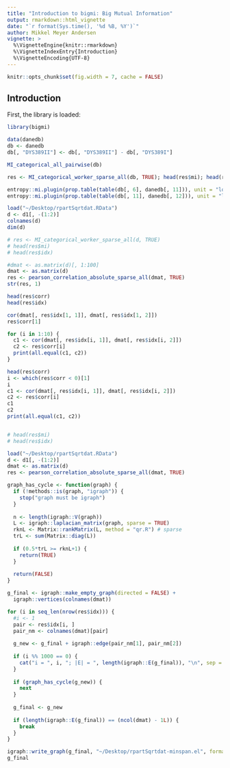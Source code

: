 ```yaml
---
title: "Introduction to bigmi: Big Mutual Information"
output: rmarkdown::html_vignette
date: "`r format(Sys.time(), '%d %B, %Y')`"
author: Mikkel Meyer Andersen
vignette: >
  %\VignetteEngine{knitr::rmarkdown}
  %\VignetteIndexEntry{Introduction}
  %\VignetteEncoding{UTF-8}
---
```


```r
knitr::opts_chunk$set(fig.width = 7, cache = FALSE)
```

## Introduction

First, the library is loaded:
```r
library(bigmi)
```


```r
data(danedb)
db <- danedb
db[, "DYS389II"] <- db[, "DYS389II"] - db[, "DYS389I"]
```


```r
MI_categorical_all_pairwise(db)
```

```r
res <- MI_categorical_worker_sparse_all(db, TRUE); head(res$mi); head(res$idx)

entropy::mi.plugin(prop.table(table(db[, 6], danedb[, 11])), unit = "log")
entropy::mi.plugin(prop.table(table(db[, 11], danedb[, 12])), unit = "log")
```


```r
load("~/Desktop/rpartSqrtdat.RData")
d <- d1[, -(1:2)]
colnames(d)
dim(d)

# res <- MI_categorical_worker_sparse_all(d, TRUE)
# head(res$mi)
# head(res$idx)

#dmat <- as.matrix(d)[, 1:100]
dmat <- as.matrix(d)
res <- pearson_correlation_absolute_sparse_all(dmat, TRUE)
str(res, 1)

head(res$corr)
head(res$idx)

cor(dmat[, res$idx[1, 1]], dmat[, res$idx[1, 2]])
res$corr[1]

for (i in 1:10) {
  c1 <- cor(dmat[, res$idx[i, 1]], dmat[, res$idx[i, 2]])
  c2 <- res$corr[i]
  print(all.equal(c1, c2))
}

head(res$corr)
i <- which(res$corr < 0)[1]
i
c1 <- cor(dmat[, res$idx[i, 1]], dmat[, res$idx[i, 2]])
c2 <- res$corr[i]
c1
c2
print(all.equal(c1, c2))


# head(res$mi)
# head(res$idx)
```

```r
load("~/Desktop/rpartSqrtdat.RData")
d <- d1[, -(1:2)]
dmat <- as.matrix(d)
res <- pearson_correlation_absolute_sparse_all(dmat, TRUE)

graph_has_cycle <- function(graph) {
  if (!methods::is(graph, "igraph")) {
    stop("graph must be igraph")
  }
  
  n <- length(igraph::V(graph))
  L <- igraph::laplacian_matrix(graph, sparse = TRUE)
  rknL <- Matrix::rankMatrix(L, method = "qr.R") # sparse
  trL <- sum(Matrix::diag(L))
  
  if (0.5*trL >= rknL+1) {
    return(TRUE)
  }
  
  return(FALSE)
}

g_final <- igraph::make_empty_graph(directed = FALSE) + 
  igraph::vertices(colnames(dmat))

for (i in seq_len(nrow(res$idx))) {
  #i <- 1
  pair <- res$idx[i, ]
  pair_nm <- colnames(dmat)[pair]
  
  g_new <- g_final + igraph::edge(pair_nm[1], pair_nm[2])
  
  if (i %% 1000 == 0) {
    cat("i = ", i, "; |E| = ", length(igraph::E(g_final)), "\n", sep = "")
  }
  
  if (graph_has_cycle(g_new)) {
    next
  }
  
  g_final <- g_new
  
  if (length(igraph::E(g_final)) == (ncol(dmat) - 1L)) {
    break
  } 
}

igraph::write_graph(g_final, "~/Desktop/rpartSqrtdat-minspan.el", format = "edgelist")
g_final
```



